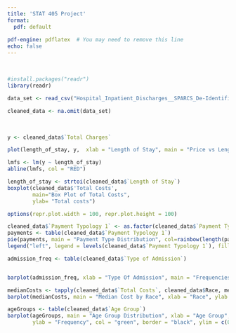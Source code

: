 ```yaml
---
title: 'STAT 405 Project'
format:
  pdf: default
 
pdf-engine: pdflatex  # You may need to remove this line
echo: false
---
```




<br />


```r
#install.packages("readr")
library(readr)

data_set <- read_csv("Hospital_Inpatient_Discharges__SPARCS_De-Identified___2013.csv",show_col_types = FALSE)

cleaned_data <- na.omit(data_set)

```

<br />

```r
y <- cleaned_data$`Total Charges`
```


```r
plot(length_of_stay, y,  xlab = "Length of Stay", main = "Price vs Length of Stay", ylab = "Price")

lmfs <- lm(y ~ length_of_stay)
abline(lmfs, col = "RED")
```


```r
length_of_stay <- strtoi(cleaned_data$`Length of Stay`)
boxplot(cleaned_data$'Total Costs', 
        main="Box Plot of Total Costs",
        ylab= "Total costs")
```


```r
options(repr.plot.width = 100, repr.plot.height = 100)

cleaned_data$`Payment Typology 1` <- as.factor(cleaned_data$`Payment Typology 1`)
payments <- table(cleaned_data$`Payment Typology 1`)
pie(payments, main = "Payment Type Distribution", col=rainbow(length(payments)), labels = NA)
legend("left", legend = levels(cleaned_data$`Payment Typology 1`), fill = rainbow(length(payments)), cex = 0.7)
```


```r
admission_freq <- table(cleaned_data$`Type of Admission`)


barplot(admission_freq, xlab = "Type Of Admission", main = "Frequencies for Type of Admission", ylab = "Frequency")
```
```r
medianCosts <- tapply(cleaned_data$`Total Costs`, cleaned_data$Race, median)
barplot(medianCosts, main = "Median Cost by Race", xlab = "Race", ylab = "Median Cost", col = "purple", names.arg = sort(names(medianCosts)), ylim = c(0, max(medianCosts) * 1.5))
```
```r
ageGroups <- table(cleaned_data$`Age Group`)
barplot(ageGroups, main = "Age Group Distribution", xlab = "Age Group", 
        ylab = "Frequency", col = "green", border = "black", ylim = c(0, 300000)) 
```

<br />




